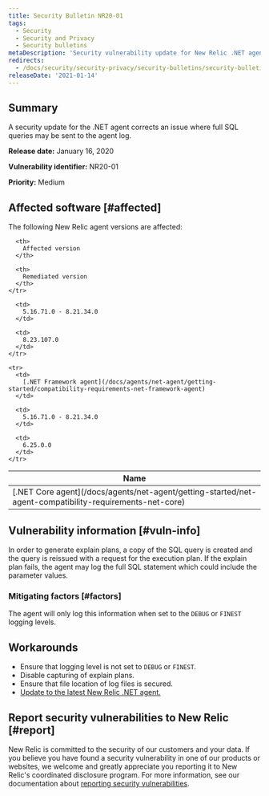 ```yaml
---
title: Security Bulletin NR20-01
tags:
  - Security
  - Security and Privacy
  - Security bulletins
metaDescription: 'Security vulnerability update for New Relic .NET agent,  January 16, 2020'
redirects:
  - /docs/security/security-privacy/security-bulletins/security-bulletin-nr20-01
releaseDate: '2021-01-14'
---
```


## Summary

A security update for the .NET agent corrects an issue where full SQL queries may be sent to the agent log.

**Release date:** January 16, 2020

**Vulnerability identifier:** NR20-01

**Priority:** Medium

## Affected software [#affected]

The following New Relic agent versions are affected:

<table>
  <thead>
    <tr>
      <th>
        Name
      </th>

      <th>
        Affected version
      </th>

      <th>
        Remediated version
      </th>
    </tr>
  </thead>

  <tbody>
    <tr>
      <td>
        [.NET Core agent](/docs/agents/net-agent/getting-started/net-agent-compatibility-requirements-net-core)
      </td>

      <td>
        5.16.71.0 - 8.21.34.0
      </td>

      <td>
        8.23.107.0
      </td>
    </tr>

    <tr>
      <td>
        [.NET Framework agent](/docs/agents/net-agent/getting-started/compatibility-requirements-net-framework-agent)
      </td>

      <td>
        5.16.71.0 - 8.21.34.0
      </td>

      <td>
        6.25.0.0
      </td>
    </tr>
  </tbody>
</table>

## Vulnerability information [#vuln-info]

In order to generate explain plans, a copy of the SQL query is created and the query is reissued with a request for the execution plan. If the explain plan fails, the agent may log the full SQL statement which could include the parameter values.

### Mitigating factors [#factors]

The agent will only log this information when set to the `DEBUG` or `FINEST` logging levels.

## Workarounds

* Ensure that logging level is not set to `DEBUG` or `FINEST`.
* Disable capturing of explain plans.
* Ensure that file location of log files is secured.
* [Update to the latest New Relic .NET agent.](/docs/agents/net-agent/installation/update-net-agent)

## Report security vulnerabilities to New Relic [#report]

New Relic is committed to the security of our customers and your data. If you believe you have found a security vulnerability in one of our products or websites, we welcome and greatly appreciate you reporting it to New Relic's coordinated disclosure program. For more information, see our documentation about [reporting security vulnerabilities](/docs/security/new-relic-security/data-privacy/reporting-security-vulnerabilities).
